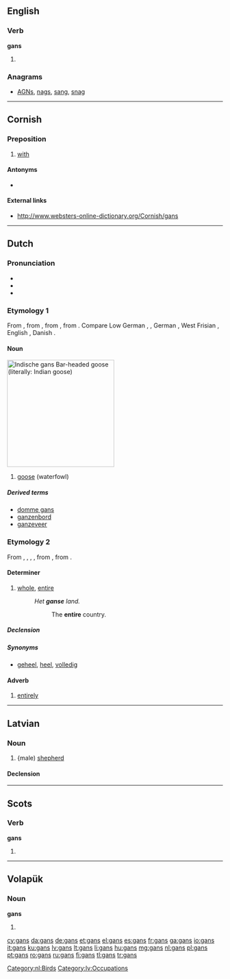 {{also|Gans|Gäns}}
==English==

===Verb===
'''gans'''

# {{Geordie}} {{third-person singular of|gan}}

===Anagrams===
* [[AGNs#English|AGNs]], [[nags#English|nags]], [[sang#English|sang]], [[snag#English|snag]]

----

==Cornish==

===Preposition===
{{head|kw|preposition}}

# [[with]]

====Antonyms====
* {{sense|with}} {{l|kw|hep}}

====External links====
* http://www.websters-online-dictionary.org/Cornish/gans

----

==Dutch==
{{wikipedia|ganzen|lang=nl}}

===Pronunciation===
* {{IPA|/ɣɑns/|lang=nl}}
* {{rhymes|ɑns|lang=nl}}
* {{audio|Nl-gans.ogg|audio}}

===Etymology 1===
From {{etyl|dum|nl}} {{term|gans|lang=dum}}, from {{etyl|odt|nl}} {{recons|gans|lang=odt}}, from {{etyl|gem-pro|nl}} {{recons|gans|lang=gem-pro}}, from {{etyl|ine-pro|nl}} {{recons|ǵʰans|lang=ine-pro}}. Compare Low German {{term|Gans|lang=nds}}, {{term|Goos|lang=nds}}, German {{term|Gans|lang=de}}, West Frisian {{term|goes|lang=fy}}, English {{term|goose|lang=en}}, Danish {{term|gås|lang=da}}.

====Noun====
[[Image:Anser indicus2.jpg|thumb|250px|''Indische gans''<br>Bar-headed goose (''literally:'' Indian goose)]]
{{nl-noun|f|ganzen|gansje}}

# [[goose]] (waterfowl)

=====Derived terms=====
* [[domme gans]]
* [[ganzenbord]]
* [[ganzeveer]]

===Etymology 2===
From {{etyl|dum|nl}} {{term|gansch|lang=dum}}, {{term|gands|lang=dum}}, {{term|gants|lang=dum}}, {{term|gans|lang=dum}}, from {{etyl|goh|nl}} {{term|ganz|lang=goh}}, from {{etyl|gem-pro|nl}} {{recons|gantaz||all, whole, entire|lang=gem-pro}}.

====Determiner====
{{nl-det}}

# [[whole]], [[entire]]
#: ''Het '''ganse''' land.''
#:: The '''entire''' country.

=====Declension=====
{{nl-decl-adj||-|pred=-|part=-}}

=====Synonyms=====
* [[geheel]], [[heel]], [[volledig]]

====Adverb====
{{nl-adv}}

# [[entirely]]

[[Category:nl:Birds]]

----

==Latvian==

===Noun===
{{lv-noun|m|1st|fem=gane}}

# {male) [[shepherd]]

====Declension====
{{lv-decl-noun|gan|s|1st}}

[[Category:lv:Occupations]]

----

==Scots==

===Verb===
'''gans'''

# {{third-person singular of|gan|lang=sco}}

----

==Volapük==

===Noun===
'''gans'''

# {{plural of|gan|lang=vo}}

[[cy:gans]]
[[da:gans]]
[[de:gans]]
[[et:gans]]
[[el:gans]]
[[es:gans]]
[[fr:gans]]
[[ga:gans]]
[[io:gans]]
[[it:gans]]
[[ku:gans]]
[[lv:gans]]
[[lt:gans]]
[[li:gans]]
[[hu:gans]]
[[mg:gans]]
[[nl:gans]]
[[pl:gans]]
[[pt:gans]]
[[ro:gans]]
[[ru:gans]]
[[fi:gans]]
[[tl:gans]]
[[tr:gans]]